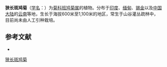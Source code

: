 {{Speciesbox
| name = 狭长斑鸠菊
| status = 
| status_system = 
| image =
| genus = Vernonia
| species = attenuata
| authority = (Wall.) DC.
}}

'''狭长斑鸠菊'''（[[学名|学名]]：{{lang|la|''Vernonia attenuata''}}）为[[菊科|菊科]][[班鸠菊属|班鸠菊属]]的植物。分布于[[印度|印度]]、[[缅甸|缅甸]]、[[锡金|锡金]]以及[[中国大陆|中国大陆]]的[[云南|云南]]等地，生长于海拔600米至1,100米的地区，常生于山谷灌丛疏林中，目前尚未由人工引种栽培。

== 参考文献 ==
<div class="references-small">
* {{cite web| url =http://www.bioinfo.cn/db05/KmzwSpecies.php?action=view&id=5841| title =狭长斑鸠菊| work =《中国高等植物数据库全库》| publisher =中国科学院微生物研究所| author =昆明植物研究所| accessdate =2009-02-25| deadurl =yes| archiveurl =https://web.archive.org/web/20160305044101/http://www.bioinfo.cn/db05/KmzwSpecies.php?action=view&id=5841| archivedate =2016-03-05}}
</div>
{{Taxonbar|from=Q15232080}}

[[Category:斑鸠菊属|狭长斑鸠菊]]


{{植物小作品}}